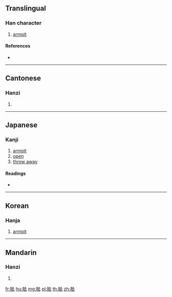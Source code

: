 {{character info/new}}
==Translingual==

===Han character===
{{Han char|rn=130|rad=肉|as=05|sn=9|four=74231|canj=BGI}}

# [[armpit]]

====References====
* {{Han ref|kx=0979.110|dkj=29398|dj=1431.020|hdz=32056.060|uh=80E0|ud=32992|bh=D058|bd=53336}}

----

==Cantonese==

===Hanzi===
{{yue-hanzi|jyut=|y=keu1}}

# {{defn|lang=yue|sort=肉05}}

----

==Japanese==

===Kanji===
{{ja-kanji|grade=|rs=肉05}}

# [[armpit]]
# [[open]]
# [[throw away]]

====Readings====
* {{ja-readings|on=[[きょ]] (kyo), [[こ]] (ko), [[きょう]] (kyō), [[こう]] (kō)|kun=[[わきのした]] (wakinoshita)|nanori=}}

----

==Korean==

===Hanja===
{{ko-hanja|hangeul=거|eumhun=|rv=geo|mr=kŏ|y=ke}}

# [[armpit]]

----

==Mandarin==

===Hanzi===
{{cmn-hanzi|pin=[[qū]] ([[qu1]])|wg=ch'ü<sup>1</sup>}}

# {{defn|lang=cmn|sort=肉05}}

[[fr:胠]]
[[hu:胠]]
[[mg:胠]]
[[pl:胠]]
[[th:胠]]
[[zh:胠]]